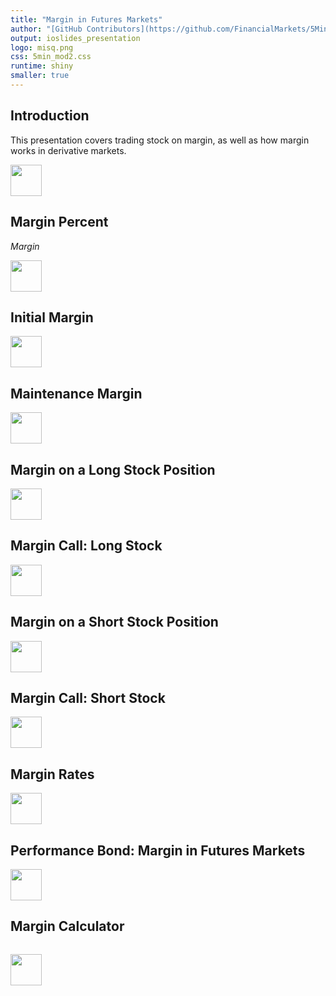 ```yaml
---
title: "Margin in Futures Markets"
author: "[GitHub Contributors](https://github.com/FinancialMarkets/5MinuteFinance/graphs/contributors)"
output: ioslides_presentation
logo: misq.png
css: 5min_mod2.css
runtime: shiny
smaller: true
---
```



## Introduction

This presentation covers trading stock on margin, as well as how margin works in derivative markets.  


<div class="MIfooter"><img src="mi.png" style="height:50px;"></div> 

## Margin Percent

$Margin\ % = \frac{Equity}{Market\ Value}$

<div class="MIfooter"><img src="mi.png" style="height:50px;"></div> 

## Initial Margin

<div class="MIfooter"><img src="mi.png" style="height:50px;"></div> 

## Maintenance Margin



<div class="MIfooter"><img src="mi.png" style="height:50px;"></div> 

## Margin on a Long Stock Position

<div class="MIfooter"><img src="mi.png" style="height:50px;"></div> 

## Margin Call: Long Stock

<div class="MIfooter"><img src="mi.png" style="height:50px;"></div> 

## Margin on a Short Stock Position


<div class="MIfooter"><img src="mi.png" style="height:50px;"></div> 

## Margin Call: Short Stock

<div class="MIfooter"><img src="mi.png" style="height:50px;"></div> 

## Margin Rates


<div class="MIfooter"><img src="mi.png" style="height:50px;"></div> 

## Performance Bond: Margin in Futures Markets



<div class="MIfooter"><img src="mi.png" style="height:50px;"></div> 


## Margin Calculator

```r





```

<div class="MIfooter"><img src="mi.png" style="height:50px;"></div> 


